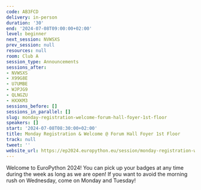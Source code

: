 ```yaml
---
code: AB3FCD
delivery: in-person
duration: '30'
end: '2024-07-08T09:00:00+02:00'
level: beginner
next_session: NVWSXS
prev_session: null
resources: null
room: Club A
session_type: Announcements
sessions_after:
- NVWSXS
- X99G8E
- U7UMBE
- WJPJG9
- QLNGZU
- HXXKM3
sessions_before: []
sessions_in_parallel: []
slug: monday-registration-welcome-forum-hall-foyer-1st-floor
speakers: []
start: '2024-07-08T08:30:00+02:00'
title: Monday Registration & Welcome @ Forum Hall Foyer 1st Floor
track: null
tweet: ''
website_url: https://ep2024.europython.eu/session/monday-registration-welcome-forum-hall-foyer-1st-floor
---
```


Welcome to EuroPython 2024! You can pick up your badges at any time during the week as long as we are open! If you want to avoid the morning rush on Wednesday, come on Monday and Tuesday!
